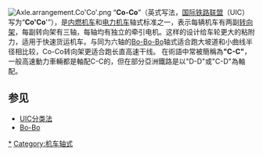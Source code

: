 {{distinguish|CoCo}}
{{Unreferenced|time=2020-03-31T07:40:50+00:00}}
[[File:Axle.arrangement.Co'Co'.png|right]]
“'''Co-Co'''”（英式写法，[[国际铁路联盟|国际铁路联盟]]（UIC）写为“'''Co'Co''''”），是[[内燃机车|内燃机车]]和[[电力机车|电力机车]]轴式标准之一，表示每辆机车有两副[[转向架|转向架]]，每副转向架有三轴，每轴均有独立的牵引电机。这样的设计给车轮更大的粘附力，适用于快速货运机车。与同为六轴的[[Bo-Bo-Bo|Bo-Bo-Bo]]轴式适合跑大坡道和小曲线半径相比较，Co-Co转向架更适合跑长直高速干线。
在術語中常被簡稱為'''"C-C"'''，一般高速動力車輛都是軸配C-C的，但在部分亞洲鐵路是以"D-D"或"C-D"為軸配。

== 参见 ==
* [[UIC分类法|UIC分类法]]
* [[Bo-Bo|Bo-Bo]]

{{loco-stub}}

[[Category:Co-Co轴式机车|*]]
[[Category:机车轴式|Category:机车轴式]]